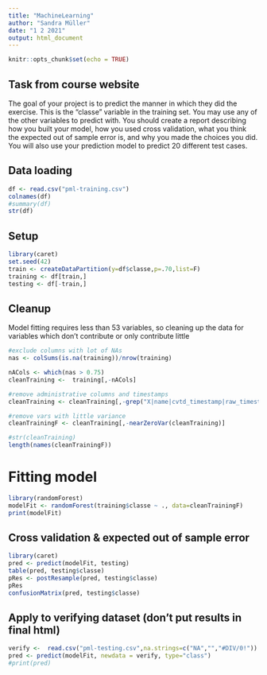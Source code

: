 ```yaml
---
title: "MachineLearning"
author: "Sandra Müller"
date: "1 2 2021"
output: html_document
---
```


```r
knitr::opts_chunk$set(echo = TRUE)
```

## Task from course website

The goal of your project is to predict the manner in which they did the exercise. This is the "classe" variable in the training set. You may use any of the other variables to predict with. You should create a report describing how you built your model, how you used cross validation, what you think the expected out of sample error is, and why you made the choices you did. You will also use your prediction model to predict 20 different test cases. 

## Data loading
```r
df <- read.csv("pml-training.csv")
colnames(df)
#summary(df)
str(df)
```

## Setup

```r
library(caret)
set.seed(42)
train <- createDataPartition(y=df$classe,p=.70,list=F)
training <- df[train,]
testing <- df[-train,]
```
## Cleanup

Model fitting requires less than 53 variables, so cleaning up the data for variables which don't contribute or only contribute little 
```r

#exclude columns with lot of NAs
nas <- colSums(is.na(training))/nrow(training)

nACols <- which(nas > 0.75)
cleanTraining <-  training[,-nACols]

#remove administrative columns and timestamps
cleanTraining <- cleanTraining[,-grep("X|name|cvtd_timestamp|raw_timestamp_part_1|raw_timestamp_part_2|classe|new_window|num_window",names(cleanTraining))]

#remove vars with little variance
cleanTrainingF <- cleanTraining[,-nearZeroVar(cleanTraining)]

#str(cleanTraining)
length(names(cleanTrainingF))
```

# Fitting model
```r
library(randomForest)
modelFit <- randomForest(training$classe ~ ., data=cleanTrainingF)
print(modelFit)
```
## Cross validation & expected out of sample error
```r
library(caret)
pred <- predict(modelFit, testing)
table(pred, testing$classe)
pRes <- postResample(pred, testing$classe)
pRes
confusionMatrix(pred, testing$classe)
```

## Apply to verifying dataset (don't put results in final html)
```r
verify <-  read.csv("pml-testing.csv",na.strings=c("NA","","#DIV/0!"))
pred <- predict(modelFit, newdata = verify, type="class")
#print(pred)
```
